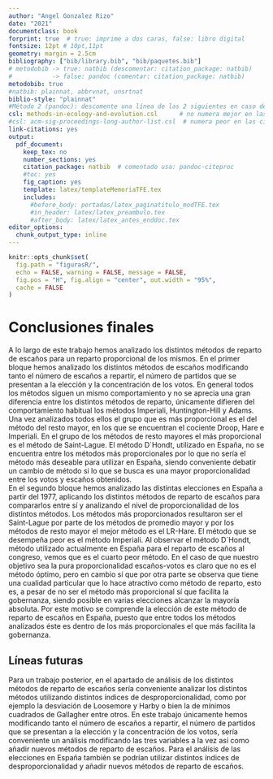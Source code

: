 ```yaml
---
author: "Angel Gonzalez Rizo"
date: "2021"
documentclass: book
forprint: true  # true: imprime a dos caras, false: libro digital
fontsize: 12pt # 10pt,11pt
geometry: margin = 2.5cm 
bibliography: ["bib/library.bib", "bib/paquetes.bib"]
# metodobib -> true: natbib (descomentar: citation_package: natbib) 
#           -> false: pandoc (comentar: citation_package: natbib)
metodobib: true
#natbib: plainnat, abbrvnat, unsrtnat
biblio-style: "plainnat"
#Método 2 (pandoc): descomente una línea de las 2 siguientes en caso de usarlo
csl: methods-in-ecology-and-evolution.csl      # no numera mejor en las citas
#csl: acm-sig-proceedings-long-author-list.csl  # numera peor en las citas
link-citations: yes
output: 
  pdf_document:
    keep_tex: no
    number_sections: yes
    citation_package: natbib  # comentado usa: pandoc-citeproc
    #toc: yes
    fig_caption: yes
    template: latex/templateMemoriaTFE.tex
    includes:
      #before_body: portadas/latex_paginatitulo_modTFE.tex
      #in_header: latex/latex_preambulo.tex
      #after_body: latex/latex_antes_enddoc.tex
editor_options: 
  chunk_output_type: inline
---
```




```r
knitr::opts_chunk$set(
  fig.path = "figurasR/",
  echo = FALSE, warning = FALSE, message = FALSE,
  fig.pos = "H", fig.align = "center", out.width = "95%",
  cache = FALSE
)
```


<!-- \setcounter{chapter}{2} -->
<!-- \setcounter{chapter}{2} escribir 2 para capítulo 3  -->
<!-- \pagenumbering{arabic} -->

\ifdefined\ifprincipal
\else
\setlength{\parindent}{1em}
\pagestyle{fancy}
\setcounter{tocdepth}{4}
\tableofcontents
<!-- \nocite{*} -->
\fi

\ifdefined\ifdoblecara
\fancyhead{}{}
\fancyhead[LE,RO]{\scriptsize\rightmark}
\fancyfoot[LO,RE]{\scriptsize\slshape \leftmark}
\fancyfoot[C]{}
\fancyfoot[LE,RO]{\footnotesize\thepage}
\else
\fancyhead{}{}
\fancyhead[RO]{\scriptsize\rightmark}
\fancyfoot[LO]{\scriptsize\slshape \leftmark}
\fancyfoot[C]{}
\fancyfoot[RO]{\footnotesize\thepage}
\fi
\renewcommand{\headrulewidth}{0.4pt}
\renewcommand{\footrulewidth}{0.4pt}



# Conclusiones finales

  A lo largo de este trabajo hemos analizado los distintos métodos de reparto de escaños para un reparto proporcional de los mismos. En el primer bloque hemos analizado los distintos métodos de escaños modificando tanto el número de escaños a repartir, el número de partidos que se presentan a la elección y la concentración de los votos. En general todos los métodos siguen un mismo comportamiento y no se aprecia una gran diferencia entre los distintos métodos de reparto, únicamente difieren del comportamiento habitual los métodos Imperiali, Huntington-Hill y Adams. Una vez analizados todos ellos el grupo que es más proporcional es el del método del resto mayor, en los que se encuentran el cociente Droop, Hare e Imperiali. En el grupo de los métodos de resto mayores el más proporcional es el método de Saint-Lague. El método D´Hondt, utilizado en España, no se encuentra entre los métodos más proporcionales por lo que no sería el método más deseable para utilizar en España, siendo conveniente debatir un cambio de método si lo que se busca es una mayor proporcionalidad entre los votos y escaños obtenidos.  
  En el segundo bloque hemos analizado las distintas elecciones en España a partir del 1977, aplicando los distintos métodos de reparto de escaños para compararlos entre sí y analizando el nivel de proporcionalidad de los distintos métodos. Los métodos más proporcionados resultaron ser el Saint-Lague por parte de los métodos de promedio mayor y por los métodos de resto mayor el mejor método es el LR-Hare. El método que se desempeña peor es el método Imperiali. Al observar el método D´Hondt, método utilizado actualmente en España para el reparto de escaños al congreso, vemos que es el cuarto peor método. En el caso de que nuestro objetivo sea la pura proporcionalidad escaños-votos es claro que no es el método óptimo, pero en cambio sí que por otra parte se observa que tiene una cualidad particular que lo hace atractivo como método de reparto, esto es, a pesar de no ser el método más proporcional sí que facilita la gobernanza, siendo posible en varias elecciones alcanzar la mayoría absoluta. Por este motivo se comprende la elección de este método de reparto de escaños en España, puesto que entre todos los métodos analizados éste es dentro de los más proporcionales el que más facilita la gobernanza.
  
## Líneas futuras

  Para un trabajo posterior, en el apartado de análisis de los distintos métodos de reparto de escaños sería conveniente analizar los distintos métodos utilizando distintos índices de desproporcionalidad, como por ejemplo la desviación de Loosemore y Harby o bien la de mínimos cuadrados de Gallagher entre otros. En este trabajo únicamente hemos modificando tanto el número de escaños a repartir, el número de partidos que se presentan a la elección y la concentración de los votos, sería conveniente un análisis modificando las tres variables a la vez así como añadir nuevos métodos de reparto de escaños. Para el análisis de las elecciones en España también se podrían utilizar distintos índices de desproporcionalidad y añadir nuevos métodos de reparto de escaños.
  
  
  
  
  
  
  
  
  
  
  
  